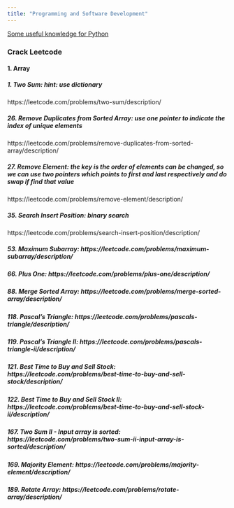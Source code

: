 ```yaml
---
title: "Programming and Software Development"
---
```

  
[Some useful knowledge for Python](https://github.com/zt63724540/Programming-and-software-development/blob/master/py_tricks.html)   


### Crack Leetcode 

#### 1. Array

##### 1. Two Sum: hint: use dictionary
https://leetcode.com/problems/two-sum/description/

##### 26. Remove Duplicates from Sorted Array: use one pointer to indicate the index of unique elements
https://leetcode.com/problems/remove-duplicates-from-sorted-array/description/


##### 27. Remove Element: the key is the order of elements can be changed, so we can use two pointers which points to first and last respectively and do swap if find that value
https://leetcode.com/problems/remove-element/description/


##### 35. Search Insert Position: binary search
https://leetcode.com/problems/search-insert-position/description/


##### 53. Maximum Subarray: https://leetcode.com/problems/maximum-subarray/description/

##### 66. Plus One: https://leetcode.com/problems/plus-one/description/

##### 88. Merge Sorted Array: https://leetcode.com/problems/merge-sorted-array/description/

##### 118. Pascal's Triangle: https://leetcode.com/problems/pascals-triangle/description/

##### 119. Pascal's Triangle II: https://leetcode.com/problems/pascals-triangle-ii/description/

##### 121. Best Time to Buy and Sell Stock: https://leetcode.com/problems/best-time-to-buy-and-sell-stock/description/

##### 122. Best Time to Buy and Sell Stock II: https://leetcode.com/problems/best-time-to-buy-and-sell-stock-ii/description/

##### 167. Two Sum II - Input array is sorted: https://leetcode.com/problems/two-sum-ii-input-array-is-sorted/description/

##### 169. Majority Element: https://leetcode.com/problems/majority-element/description/

##### 189. Rotate Array: https://leetcode.com/problems/rotate-array/description/